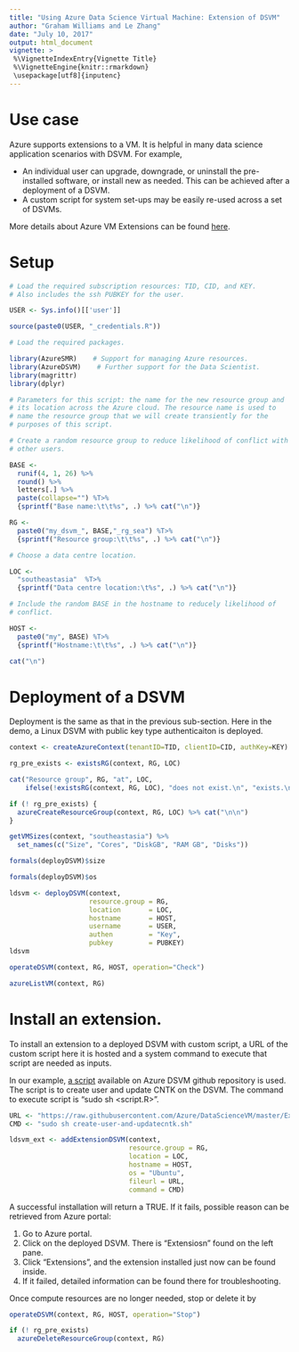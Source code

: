 ```yaml
---
title: "Using Azure Data Science Virtual Machine: Extension of DSVM"
author: "Graham Williams and Le Zhang"
date: "July 10, 2017"
output: html_document
vignette: >
 %\VignetteIndexEntry{Vignette Title}
 %\VignetteEngine{knitr::rmarkdown}
 \usepackage[utf8]{inputenc}
---
```


# Use case

Azure supports extensions to a VM. It is helpful in many data science application
scenarios with DSVM. For example, 

* An individual user can upgrade, downgrade, or uninstall
the pre-installed software, or install new as needed. This can be achieved after a deployment of a DSVM. 
* A custom script for system set-ups may be easily re-used across a set of DSVMs. 

More details about Azure VM Extensions
can be found [here](https://docs.microsoft.com/en-us/azure/virtual-machines/windows/extensions-features).

# Setup

```r
# Load the required subscription resources: TID, CID, and KEY.
# Also includes the ssh PUBKEY for the user.

USER <- Sys.info()[['user']]

source(paste0(USER, "_credentials.R"))
```

```r
# Load the required packages.

library(AzureSMR)    # Support for managing Azure resources.
library(AzureDSVM)    # Further support for the Data Scientist.
library(magrittr)    
library(dplyr)
```

```r
# Parameters for this script: the name for the new resource group and
# its location across the Azure cloud. The resource name is used to
# name the resource group that we will create transiently for the
# purposes of this script.

# Create a random resource group to reduce likelihood of conflict with
# other users.

BASE <- 
  runif(4, 1, 26) %>%
  round() %>%
  letters[.] %>%
  paste(collapse="") %T>%
  {sprintf("Base name:\t\t%s", .) %>% cat("\n")}

RG <-
  paste0("my_dsvm_", BASE,"_rg_sea") %T>%
  {sprintf("Resource group:\t\t%s", .) %>% cat("\n")}

# Choose a data centre location.

LOC <-
  "southeastasia"  %T>%
  {sprintf("Data centre location:\t%s", .) %>% cat("\n")}

# Include the random BASE in the hostname to reducely likelihood of
# conflict.

HOST <-
  paste0("my", BASE) %T>%
  {sprintf("Hostname:\t\t%s", .) %>% cat("\n")}

cat("\n")
```

# Deployment of a DSVM

Deployment is the same as that in the previous sub-section. Here in the demo, a
Linux DSVM with public key type authenticaiton is deployed.

```r
context <- createAzureContext(tenantID=TID, clientID=CID, authKey=KEY)

rg_pre_exists <- existsRG(context, RG, LOC)

cat("Resource group", RG, "at", LOC,
    ifelse(!existsRG(context, RG, LOC), "does not exist.\n", "exists.\n"), "\n")
```

```r
if (! rg_pre_exists) {
  azureCreateResourceGroup(context, RG, LOC) %>% cat("\n\n")
}
```

```r
getVMSizes(context, "southeastasia") %>%
  set_names(c("Size", "Cores", "DiskGB", "RAM GB", "Disks"))

formals(deployDSVM)$size

formals(deployDSVM)$os
```

```r
ldsvm <- deployDSVM(context, 
                    resource.group = RG,
                    location       = LOC,
                    hostname       = HOST,
                    username       = USER,
                    authen         = "Key",
                    pubkey         = PUBKEY)
ldsvm

operateDSVM(context, RG, HOST, operation="Check")

azureListVM(context, RG)
```

# Install an extension.

To install an extension to a deployed DSVM with custom script, a URL of the custom
script here it is hosted and a system command to execute that script are needed
as inputs. 

In our example, [a script](https://github.com/Azure/DataScienceVM/blob/master/Extensions/General/create-user-and-updatecntk.sh) available on Azure DSVM github repository is used. The script is to create user and update CNTK on the DSVM. The
command to execute script is "sudo sh <script.R>". 

```r
URL <- "https://raw.githubusercontent.com/Azure/DataScienceVM/master/Extensions/General/create-user-and-updatecntk.sh"
CMD <- "sudo sh create-user-and-updatecntk.sh"

ldsvm_ext <- addExtensionDSVM(context, 
                              resource.group = RG, 
                              location = LOC, 
                              hostname = HOST,
                              os = "Ubuntu", 
                              fileurl = URL, 
                              command = CMD)
```

A successful installation will return a TRUE. If it fails, possible reason can be
retrieved from Azure portal:

1. Go to Azure portal.
2. Click on the deployed DSVM. There is "Extensiosn" found on the left pane. 
3. Click "Extensions", and the extension installed just now can be found inside. 
4. If it failed, detailed information can be found there for troubleshooting.

Once compute resources are no longer needed, stop or delete it by 

```r
operateDSVM(context, RG, HOST, operation="Stop")
```

```r
if (! rg_pre_exists)
  azureDeleteResourceGroup(context, RG)
```